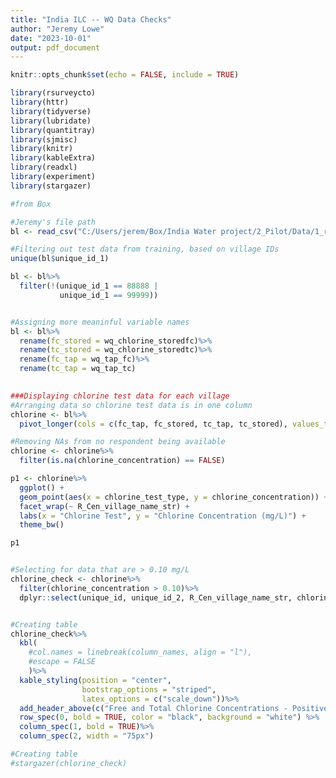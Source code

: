 ```yaml
---
title: "India ILC -- WQ Data Checks"
author: "Jeremy Lowe"
date: "2023-10-01"
output: pdf_document
---
```


```r
knitr::opts_chunk$set(echo = FALSE, include = TRUE)

```

```r

library(rsurveycto)
library(httr)
library(tidyverse)
library(lubridate)
library(quantitray)
library(sjmisc)
library(knitr)
library(kableExtra)
library(readxl)
library(experiment)
library(stargazer)


```


```r

#from Box

#Jeremy's file path
bl <- read_csv("C:/Users/jerem/Box/India Water project/2_Pilot/Data/1_raw/Baseline follow up survey_WIDE.csv")


```

```r

#Filtering out test data from training, based on village IDs
unique(bl$unique_id_1)

bl <- bl%>%
  filter(!(unique_id_1 == 88888 |
           unique_id_1 == 99999))


#Assigning more meaninful variable names
bl <- bl%>%
  rename(fc_stored = wq_chlorine_storedfc)%>%
  rename(tc_stored = wq_chlorine_storedtc)%>%
  rename(fc_tap = wq_tap_fc)%>%
  rename(tc_tap = wq_tap_tc)
  


```


```r

###Displaying chlorine test data for each village
#Arranging data so chlorine test data is in one column
chlorine <- bl%>%
  pivot_longer(cols = c(fc_tap, fc_stored, tc_tap, tc_stored), values_to = "chlorine_concentration", names_to = "chlorine_test_type")

#Removing NAs from no respondent being available
chlorine <- chlorine%>%
  filter(is.na(chlorine_concentration) == FALSE)

p1 <- chlorine%>%
  ggplot() +
  geom_point(aes(x = chlorine_test_type, y = chlorine_concentration)) +
  facet_wrap(~ R_Cen_village_name_str) + 
  labs(x = "Chlorine Test", y = "Chlorine Concentration (mg/L)") +
  theme_bw()

p1


#Selecting for data that are > 0.10 mg/L
chlorine_check <- chlorine%>%
  filter(chlorine_concentration > 0.10)%>%
  dplyr::select(unique_id, unique_id_2, R_Cen_village_name_str, chlorine_test_type, chlorine_concentration)


#Creating table
chlorine_check%>%
  kbl(
    #col.names = linebreak(column_names, align = "l"),
    #escape = FALSE
    )%>%
  kable_styling(position = "center",
                bootstrap_options = "striped",
                latex_options = c("scale_down"))%>%
  add_header_above(c("Free and Total Chlorine Concentrations - Positive Samples (mg/L) " =5)) %>%
  row_spec(0, bold = TRUE, color = "black", background = "white") %>%
  column_spec(1, bold = TRUE)%>%
  column_spec(2, width = "75px")

#Creating table
#stargazer(chlorine_check)
  



```

